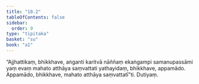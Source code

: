 ```yaml
---
title: "10.2"
tableOfContents: false
sidebar:
  order: 9
type: "tipitaka"
basket: "su"
book: "a1"
---
```



<DynamicBreadcrumb />

<Division number="99" book="a1" bookNo="15" page="16">

<Paragraph number="208" book="a1">
“Ajjhattikaṃ, bhikkhave, aṅganti karitvā nāññaṃ ekaṅgampi samanupassāmi yaṃ evaṃ mahato atthāya saṃvattati yathayidaṃ, bhikkhave, appamādo. Appamādo, bhikkhave, mahato atthāya saṃvattatī”ti.

</Paragraph>
</Division>

<Paragraph number="209" type="center" book="a1">
Dutiyaṃ.
</Paragraph>